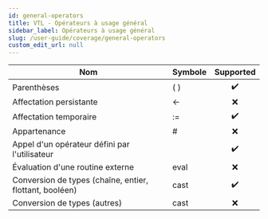 ```yaml
---
id: general-operators
title: VTL - Opérateurs à usage général
sidebar_label: Opérateurs à usage général
slug: /user-guide/coverage/general-operators
custom_edit_url: null
---
```


| Nom                                                     | Symbole |     Supported      |
| ------------------------------------------------------- | :------ | :----------------: |
| Parenthèses                                             | ( )     | :heavy_check_mark: |
| Affectation persistante                                 | <-      |        :x:         |
| Affectation temporaire                                  | :=      | :heavy_check_mark: |
| Appartenance                                            | #       |        :x:         |
| Appel d'un opérateur défini par l'utilisateur           |         | :heavy_check_mark: |
| Évaluation d'une routine externe                        | eval    |        :x:         |
| Conversion de types (chaîne, entier, flottant, booléen) | cast    | :heavy_check_mark: |
| Conversion de types (autres)                            | cast    |        :x:         |
